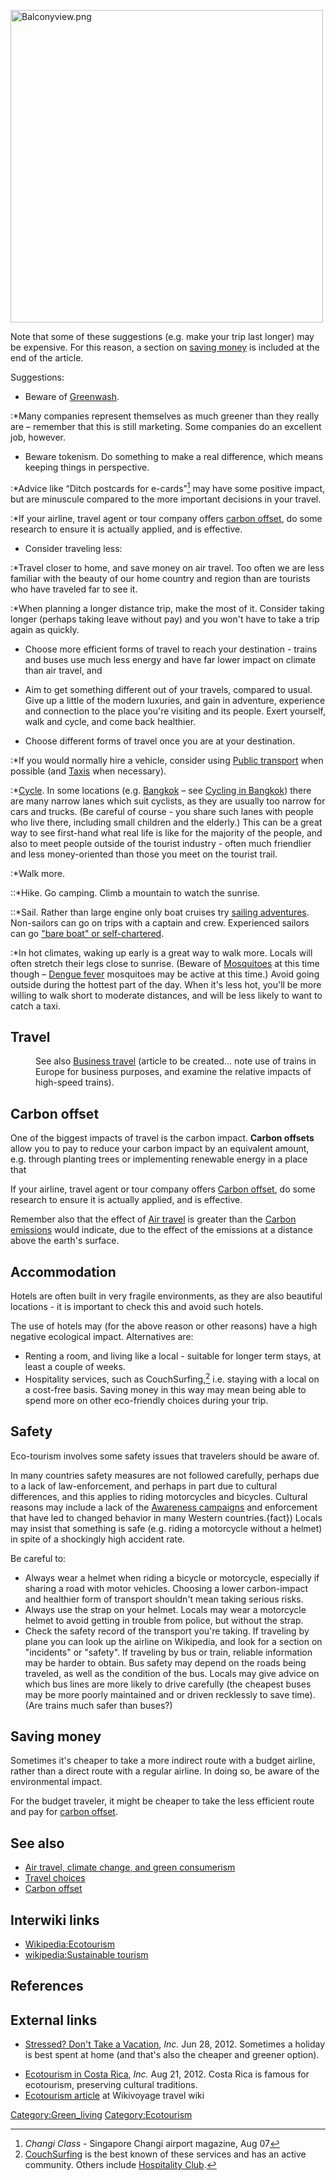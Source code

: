  [[File:Balconyview.png|center|500px]]

Note that some of these suggestions (e.g. make your trip last longer) may be expensive. For this reason, a section on [[#saving_money|saving money]] is included at the end of the article. 

Suggestions: 

*Beware of [[Greenwash]].

:*Many companies represent themselves as much greener than they really are – remember that this is still marketing. Some companies do an excellent job, however.

*Beware tokenism. Do something to make a real difference, which means keeping things in perspective.

:*Advice like “Ditch postcards for e-cards”<ref>''Changi Class'' - Singapore Changi airport magazine, Aug 07</ref> may have some positive impact, but are minuscule compared to the more important decisions in your travel.

:*If your airline, travel agent or tour company offers [[#carbon_offset|carbon offset]], do some research to ensure it is actually applied, and is effective.

*Consider traveling less:
:*Travel closer to home, and save money on air travel. Too often we are less familiar with the beauty of our home country and region than are tourists who have traveled far to see it.
:*When planning a longer distance trip, make the most of it. Consider taking longer (perhaps taking leave without pay) and you won't have to take a trip again as quickly.

*Choose more efficient forms of travel to reach your destination - trains and buses use much less energy and have far lower impact on climate than air travel, and 

*Aim to get something different out of your travels, compared to usual. Give up a little of the modern luxuries, and gain in adventure, experience and connection to the place you're visiting and its people. Exert yourself, walk and cycle, and come back healthier.

*Choose different forms of travel once you are at your destination.
:*If you would normally hire a vehicle, consider using [[Public transport]] when possible (and [[Taxis]] when necessary).
:*[[Cycle]]. In some locations (e.g. [[Bangkok]] – see [[Cycling in Bangkok]]) there are many narrow lanes which suit cyclists, as they are usually too narrow for cars and trucks. (Be careful of course - you share such lanes with people who live there, including small children and the elderly.) This can be a great way to see first-hand what real life is like for the majority of the people, and also to meet people outside of the tourist industry - often much friendlier and less money-oriented than those you meet on the tourist trail.
:*Walk more.
::*Hike. Go camping. Climb a mountain to watch the sunrise. 
::*Sail. Rather than large engine only boat cruises try [http://www.ocscsailing.com/vacations/destinations/index.php?gclid=CPX6-ZKjnpwCFQtN5QodWyDocw sailing adventures]. Non-sailors can go on trips with a captain and crew. Experienced sailors can go [http://www.sunsail.com/yachts "bare boat" or self-chartered].
:*In hot climates, waking up early is a great way to walk more. Locals will often stretch their legs close to sunrise. (Beware of [[Mosquitoes]] at this time though – [[Dengue fever]] mosquitoes may be active at this time.) Avoid going outside during the hottest part of the day. When it's less hot, you'll be more willing to walk short to moderate distances, and will be less likely to want to catch a taxi. 

== Travel ==

:See also [[Business travel]] (article to be created... note use of trains in Europe for business purposes, and examine the relative impacts of high-speed trains).{{sp}}


== Carbon offset ==

{{main|Carbon offset}} 

One of the biggest impacts of travel is the carbon impact. '''Carbon offsets'''{{w|Carbon offset}} allow you to pay to reduce your carbon impact by an equivalent amount, e.g. through planting trees or implementing renewable energy in a place that 

If your airline, travel agent or tour company offers [[Carbon offset]], do some research to ensure it is actually applied, and is effective. 

Remember also that the effect of [[Air travel]] is greater than the [[Carbon emissions]] would indicate, due to the effect of the emissions at a distance above the earth's surface.{{fact}} 


== Accommodation  ==

Hotels are often built in very fragile environments, as they are also beautiful locations - it is important to check this and avoid such hotels. 

The use of hotels may (for the above reason or other reasons) have a high negative ecological impact. Alternatives are: 
*Renting a room, and living like a local - suitable for longer term stays, at least a couple of weeks. 
*Hospitality services,{{w|Hospitality service}} such as CouchSurfing,<ref>[http://www.couchsurfing.org/ CouchSurfing] is the best known of these services and has an active community. Others include [http://www.hospitalityclub.org/ Hospitality Club].</ref> i.e. staying with a local on a cost-free basis. Saving money in this way may mean being able to spend more on other eco-friendly choices during your trip.

== Safety ==

Eco-tourism involves some safety issues that travelers should be aware of. 

In many countries safety measures are not followed carefully, perhaps due to a lack of law-enforcement, and perhaps in part due to cultural differences, and this applies to riding motorcycles and bicycles. Cultural reasons may include a lack of the [[Awareness campaigns]] and enforcement that have led to changed behavior in many Western countries.{fact}) Locals may insist that something is safe (e.g. riding a motorcycle without a helmet) in spite of a shockingly high accident rate. 

Be careful to: 

*Always wear a helmet when riding a bicycle or motorcycle, especially if sharing a road with motor vehicles. Choosing a lower carbon-impact and healthier form of transport shouldn't mean taking serious risks.
*Always use the strap on your helmet. Locals may wear a motorcycle helmet to avoid getting in trouble from police, but without the strap.
*Check the safety record of the transport you're taking. If traveling by plane you can look up the airline on Wikipedia, and look for a section on "incidents" or "safety". If traveling by bus or train, reliable information may be harder to obtain. Bus safety may depend on the roads being traveled, as well as the condition of the bus. Locals may give advice on which bus lines are more likely to drive carefully (the cheapest buses may be more poorly maintained and or driven recklessly to save time). (Are trains much safer than buses?{{sp}})

== Saving money ==

Sometimes it's cheaper to take a more indirect route with a budget airline, rather than a direct route with a regular airline. In doing so, be aware of the environmental impact. 

For the budget traveler, it might be cheaper to take the less efficient route and pay for [[#carbon_offset|carbon offset]]. 


== See also ==
 
* [[Air travel, climate change, and green consumerism]]
* [[Travel choices]]
* [[Carbon offset]]

== Interwiki links ==

* [[Wikipedia:Ecotourism]]
*[[wikipedia:Sustainable tourism]]

==References==
<references/>

== External links ==

* [http://www.inc.com/jessica-stillman/case-against-taking-a-vacation.html Stressed? Don't Take a Vacation], ''Inc.'' Jun 28, 2012. Sometimes a holiday is best spent at home (and that's also the cheaper and greener option). 

* [http://www.laleonaecolodge.com/ecotourism-costa-rica.html Ecotourism in Costa Rica], ''Inc.'' Aug 21, 2012. Costa Rica is famous for ecotourism, preserving cultural traditions.
* [http://en.wikivoyage.org/wiki/Ecotourism Ecotourism article] at Wikivoyage travel wiki

[[Category:Green_living]]
[[Category:Ecotourism]]